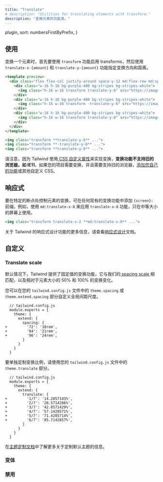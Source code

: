 ```yaml
---
title: "Translate"
# description: "Utilities for translating elements with transform."
description: "变换元素的功能类。"
---
```



  plugin,
  sort: numbersFirstByPrefix,
}

<!-- ## Usage -->
## 使用

<!-- Translate an element by first enabling transforms with the `transform` utility, then specifying the translate direction and distance using the `translate-x-{amount}` and `translate-y-{amount}` utilities. -->
变换一个元素时，首先要使用 `transform` 功能启用 transforms，然后使用 `translate-x-{amount}` 和 `translate-y-{amount}` 功能指定变换方向和距离。

```html purple
<template preview>
  <div class="flex flex-col justify-around space-y-12 md:flex-row md:space-y-0 md:space-x-12">
    <div class="w-16 h-16 bg-purple-400 bg-stripes bg-stripes-white">
      <img class="h-16 w-16 transform translate-y-6" src="https://images.unsplash.com/photo-1472099645785-5658abf4ff4e?ixlib=rb-1.2.1&ixid=eyJhcHBfaWQiOjEyMDd9&auto=format&fit=facearea&facepad=2&w=256&h=256&q=80">
    </div>
    <div class="w-16 h-16 bg-purple-400 bg-stripes bg-stripes-white">
      <img class="h-16 w-16 transform -translate-y-6" src="https://images.unsplash.com/photo-1472099645785-5658abf4ff4e?ixlib=rb-1.2.1&ixid=eyJhcHBfaWQiOjEyMDd9&auto=format&fit=facearea&facepad=2&w=256&h=256&q=80">
    </div>
    <div class="w-16 h-16 bg-purple-400 bg-stripes bg-stripes-white">
      <img class="h-16 w-16 transform translate-y-0" src="https://images.unsplash.com/photo-1472099645785-5658abf4ff4e?ixlib=rb-1.2.1&ixid=eyJhcHBfaWQiOjEyMDd9&auto=format&fit=facearea&facepad=2&w=256&h=256&q=80">
    </div>
  </div>
</template>

<img class="transform **translate-y-6** ...">
<img class="transform **-translate-y-6** ...">
<img class="transform **translate-y-0** ...">
```

<!-- Note that because Tailwind implements transforms using [CSS custom properties](https://developer.mozilla.org/en-US/docs/Web/CSS/Using_CSS_custom_properties), **the transform utilities are not supported in older browsers like IE11**. If you need transforms for your project and need to support older browsers, [add your own utilities](/docs/adding-new-utilities) or other custom CSS. -->
请注意，因为 Tailwind 使用[ CSS 自定义属性](https://developer.mozilla.org/en-US/docs/Web/CSS/Using_CSS_custom_properties)来实现变换，**变换功能不支持旧的浏览器，如 IE11**。如果您的项目需要变换，并且需要支持旧的浏览器，[添加您自己的功能](/docs/adding-new-utilities)或其他自定义 CSS。

<!-- ## Responsive -->
## 响应式

<!-- To control the translation of an element at a specific breakpoint, add a `{screen}:` prefix to any existing translate utility. For example, use `md:translate-x-8` to apply the `translate-x-8` utility at only medium screen sizes and above. -->
要在特定的断点处控制元素的变换，可在任何现有的变换功能中添加 `{screen}:` 前缀。例如，使用 `md:translate-x-8` 来应用 `translate-x-8` 功能，只在中等大小的屏幕上使用。

```html
<img class="transform translate-x-2 **md:translate-x-8** ...">
```

<!-- For more information about Tailwind's responsive design features, check out the [Responsive Design](/docs/responsive-design) documentation. -->
关于 Tailwind 的响应式设计功能的更多信息，请查看[响应式设计](/docs/responsive-design)文档。

<!-- ## Customizing -->
## 自定义

### Translate scale

<!-- By default Tailwind provides fixed value translate utilities that match our [spacing scale](/docs/customizing-spacing), as well as 50% and 100% variations for translating relative to the element's size. -->

<!-- You can customize the global spacing scale in the `theme.spacing` or `theme.extend.spacing` sections of your `tailwind.config.js` file: -->
默认情况下，Tailwind 提供了固定值的变换功能，它与我们的[ spacing scale ](/docs/customizing-spacing)相匹配，以及相对于元素大小的 50% 和 100% 的变换变化。

您可以在您的 `tailwind.config.js` 文件中的 `theme.spacing` 或 `theme.extend.spacing` 部分自定义全局间距尺度。

```diff-js
  // tailwind.config.js
  module.exports = {
    theme: {
      extend: {
        spacing: {
+         '72': '18rem',
+         '84': '21rem',
+         '96': '24rem',
        }
      }
    }
  }
```

<!-- To customize the translate scale separately, use the `theme.translate` section of your `tailwind.config.js` file. -->
要单独定制变换比例，请使用您的 `tailwind.config.js` 文件中的 `theme.translate` 部分。

```diff-js
  // tailwind.config.js
  module.exports = {
    theme: {
      extend: {
        translate: {
+         '1/7': '14.2857143%',
+         '2/7': '28.5714286%',
+         '3/7': '42.8571429%',
+         '4/7': '57.1428571%',
+         '5/7': '71.4285714%',
+         '6/7': '85.7142857%',
        }
      }
    }
  }
```

<!-- Learn more about customizing the default theme in the [theme customization documentation](/docs/theme#customizing-the-default-theme). -->
在[主题定制文档](/docs/theme#-5)中了解更多关于定制默认主题的信息。

<!-- ### Variants -->
### 变体

<Variants plugin="translate" />

<!-- ### Disabling -->
### 禁用

<Disabling plugin="translate" />

